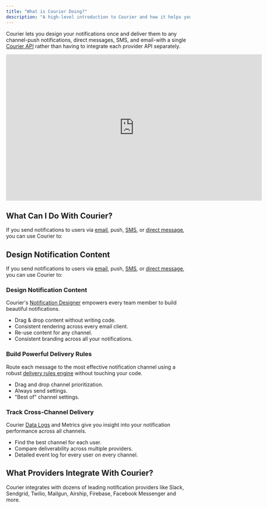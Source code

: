 ```yaml
---
title: "What is Courier Doing?"
description: "A high-level introduction to Courier and how it helps you design and deliver user notifications across multiple channels."
---
```


Courier lets you design your notifications once and deliver them to any channel-push notifications, direct messages, SMS, and email-with a single [Courier API](/rest-api) rather than having to integrate each provider API separately.

<iframe width="700" height="400" src="https://www.youtube.com/embed/qLo3vThFvp4?si=q2Wj7Ck6Zq3zXXRT" title="YouTube video player" frameborder="0" allow="accelerometer; autoplay; clipboard-write; encrypted-media; gyroscope; picture-in-picture; web-share" allowfullscreen></iframe>


## What Can I Do With Courier?
If you send notifications to users via [email](https://www.courier.com/docs/platform/channels/email/), push, [SMS](https://www.courier.com/docs/platform/channels/sms/), or [direct message](https://www.courier.com/docs/platform/channels/direct-message/), you can use Courier to:

## Design Notification Content

If you send notifications to users via [email](../platform/channels/email/intro), push, [SMS](../platform/channels/sms/intro), or [direct message](../platform/channels/direct-message/intro), you can use Courier to:

### Design Notification Content

Courier's [Notification Designer](../platform/content/notification-designer/notification-designer-overview) empowers every team member to build beautiful notifications.

- Drag & drop content without writing code.
- Consistent rendering across every email client.
- Re-use content for any channel.
- Consistent branding across all your notifications.

### Build Powerful Delivery Rules

Route each message to the most effective notification channel using a robust [delivery rules engine](../platform/sending/channel-priority) without touching your code.

- Drag and drop channel prioritization.
- Always send settings.
- "Best of" channel settings.

### Track Cross-Channel Delivery

Courier [Data Logs](https://help.courier.com/en/articles/4364860-using-the-data-logs) and Metrics give you insight into your notification performance across all channels.

- Find the best channel for each user.
- Compare deliverability across multiple providers.
- Detailed event log for every user on every channel.

## What Providers Integrate With Courier?

Courier integrates with dozens of leading notification providers like Slack, Sendgrid, Twilio, Mailgun, Airship, Firebase, Facebook Messenger and more.


<CardGroup cols={2}>
  <Card title="Email Integrations" icon="inbox-full" href="/platform/channels/email/intro" iconType="duotone">
  </Card>
  <Card title="Push Integrations" icon="bell" href="/platform/channels/push/intro" iconType="duotone">
  </Card>
  <Card title="SMS Integrations" icon="message-sms" href="/platform/channels/sms/intro" iconType="duotone">
  </Card>
  <Card title="Direct message Integrations" icon="message-smile" href="/platform/channels/direct-message/intro" iconType="duotone">
  </Card>
</CardGroup>